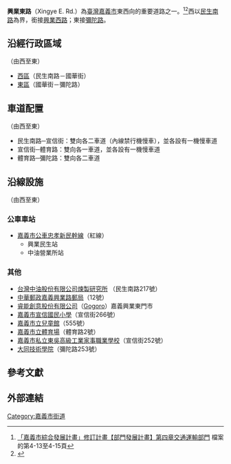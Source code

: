 {{Infobox TwRoad2|
|bgcolorh=darkgreen
|colorh=white
|name=興業東路
|enname=Xingye East Road
|level=市區道路
|length=1.83
|start=[[File:TW_CHW163.svg|24px]][[民生南路_(嘉義市)|民生南路]]，<br>接[[興業西路|興業西路]]
|end=[[彌陀路|彌陀路]]
|junc=[[File:TW_CHW163.svg|24px]][[民生南路_(嘉義市)|民生南路]]、<br>[[吳鳳南路|吳鳳南路]]、[[體育路_(嘉義市)|體育路]]、<br/>[[彌陀路|彌陀路]]<br/>
|left=興業西路
|leftlink=興業西路
|leftdirection=W
}}
'''興業東路'''（Xingye E. Rd.）為[[臺灣|臺灣]][[嘉義市|嘉義市]]東西向的重要道路之一。<ref>[https://www.chiayi.gov.tw/98_plan/file/part4.doc 「嘉義市綜合發展計畫」修訂計畫【部門發展計畫】第四章交通運輸部門] {{Wayback|url=https://www.chiayi.gov.tw/98_plan/file/part4.doc |date=20180916093707 }}檔案的第4-13至4-15頁</ref><ref>{{Cite web |url=https://traffic.chiayi.gov.tw/show_news.aspx?id=25487 |title=嘉義市區段道路標誌標線及道路街巷名牌重整工程已完成發包，行將動工。 - 嘉義市政府交通處 |accessdate=2019-02-05 |archive-date=2019-02-04 |archive-url=https://web.archive.org/web/20190204181930/https://traffic.chiayi.gov.tw/show_news.aspx?id=25487 |dead-url=no }}</ref>西以[[民生南路_(嘉義市)|民生南路]]為界，銜接[[興業西路|興業西路]]；東接[[彌陀路|彌陀路]]。

==沿經行政區域==
（由西至東）
*[[西區_(嘉義市)|西區]]（民生南路－國華街）
*[[東區_(嘉義市)|東區]]（國華街－彌陀路）

==車道配置==
（由西至東）
*民生南路─宣信街：雙向各二車道（內線禁行機慢車），並各設有一機慢車道
*宣信街─體育路：雙向各一車道，並各設有一機慢車道
*體育路─彌陀路：雙向各二車道

== 沿線設施 ==
（由西至東）
===公車車站===
*[[嘉義市公車|嘉義市公車]][[嘉義市公車忠孝新民幹線|忠孝新民幹線]]（紅線）
**興業民生站
**中油營業所站

===其他===
*[[台灣中油股份有限公司|台灣中油股份有限公司]][https://web.cpc.com.tw/division/rmri/ 煉製研究所] {{Wayback|url=https://web.cpc.com.tw/division/rmri/ |date=20181121161743 }}（民生南路217號）
*[[中華郵政|中華郵政]][http://www.post.gov.tw/post/internet/I_location/post.jsp?ID=1302&prsb_no=005116-4 嘉義興業路郵局]（12號）
*[[睿能創意股份有限公司|睿能創意股份有限公司]]（[[Gogoro|Gogoro]]）嘉義興業東門市
*[[嘉義市宣信國民小學|嘉義市宣信國民小學]]（宣信街266號）
*[http://www.chiayi.gov.tw/web/social/kids/ 嘉義市立兒童館]（555號）
*[[嘉義市立體育場|嘉義市立體育場]]（體育路2號）
*[[嘉義市私立東吳高級工業家事職業學校|嘉義市私立東吳高級工業家事職業學校]]（宣信街252號）
*[[大同技術學院|大同技術學院]]（彌陀路253號）

==參考文獻==
{{reflist}}

==外部連結==
{{嘉義市重要道路}}

{{TW-road-stub}}
{{DEFAULTSORT:Xingye E.Road}}
[[Category:嘉義市街道|Category:嘉義市街道]]